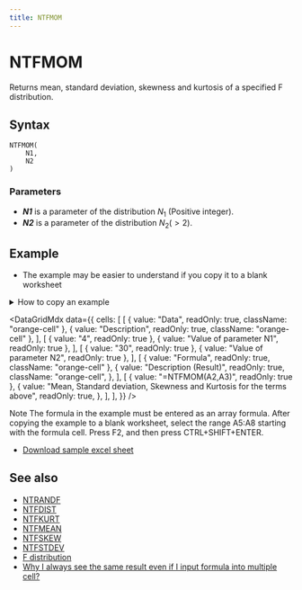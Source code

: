 ```yaml
---
title: NTFMOM
---
```



# NTFMOM

Returns mean, standard deviation, skewness and kurtosis of a specified F distribution.

## Syntax

```excel
NTFMOM(
    N1,
    N2
)
```

### Parameters

- **_N1_** is a parameter of the distribution $N_1$ (Positive integer).
- **_N2_** is a parameter of the distribution $N_2(>2)$.

## Example

- The example may be easier to understand if you copy it to a blank worksheet

<details>
  <summary>How to copy an example</summary>

1.  Create a blank workbook or worksheet.
2.  Select the example in the Help topic.

    **Note**  Do not select the row or column headers.

    ![Selecting an example from Help](./../../assets/functions/HowToCopy.png)

    Selecting an example from Help

3.  Press CTRL+C.
4.  In the worksheet, select cell A1, and press CTRL+V.
5.  To switch between viewing the results and viewing the formulas that return the results, press CTRL+` (grave accent), or on the **Tools** menu, point to **Formula Auditing**, and then click **Formula Auditing Mode**.

</details>

<DataGridMdx
  data={{
    cells: [
      [
        { value: "Data", readOnly: true, className: "orange-cell" },
        { value: "Description", readOnly: true, className: "orange-cell" },
      ],
      [
        { value: "4", readOnly: true },
        { value: "Value of parameter N1", readOnly: true },
      ],
      [
        { value: "30", readOnly: true },
        { value: "Value of parameter N2", readOnly: true },
      ],
      [
        { value: "Formula", readOnly: true, className: "orange-cell" },
        {
          value: "Description (Result)",
          readOnly: true,
          className: "orange-cell",
        },
      ],
      [
        { value: "=NTFMOM(A2,A3)", readOnly: true },
        {
          value:
            "Mean, Standard deviation, Skewness and Kurtosis for the terms above",
          readOnly: true,
        },
      ],
    ],
  }}
/>

Note The formula in the example must be entered as an array formula. After copying the example to a blank worksheet, select the range A5:A8 starting with the formula cell. Press F2, and then press CTRL+SHIFT+ENTER.

- [Download sample excel sheet](https://www.ntrand.com/files/NtRand2.zip)

## See also

- [NTRANDF](https://www.ntrand.com/ntrandf/)
- [NTFDIST](https://www.ntrand.com/ntfdist/)
- [NTFKURT](https://www.ntrand.com/ntfkurt/)
- [NTFMEAN](https://www.ntrand.com/ntfmean/)
- [NTFSKEW](https://www.ntrand.com/ntfskew/)
- [NTFSTDEV](https://www.ntrand.com/ntfstdev/)
- [F distribution](https://www.ntrand.com/f-distribution/)
- [Why I always see the same result even if I input formula into multiple cell?](https://www.ntrand.com/faq/#local_CtrlShiftEnter)

